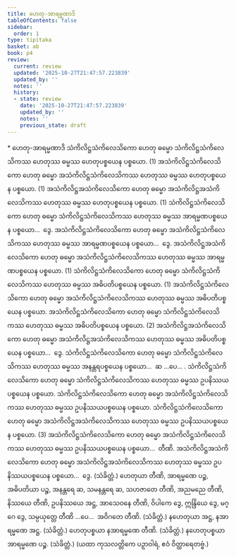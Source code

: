 ```yaml
---
title: ဟေတု-အာရမ္မဏာဒိ
tableOfContents: false
sidebar:
  order: 1
type: tipitaka
basket: ab
book: p4
review:
  current: review
  updated: '2025-10-27T21:47:57.223839'
  updated_by: ''
  notes: ''
  history:
  - state: review
    date: '2025-10-27T21:47:57.223839'
    updated_by: ''
    notes: ''
    previous_state: draft
---
```



<ReviewStatus review={frontmatter.review} showDetails={true} />

<HypothesisAnnotation frontmatter={frontmatter} />

<DynamicBreadcrumb />

<Paragraph type="center" book="p4">
* ဟေတု-အာရမ္မဏာဒိ
</Paragraph>

<Division number="66" book="p4" e="ch" v="39" p="488">

<Paragraph number="213" book="p4">
သံကိလိဋ္ဌသံကိလေသိကော ဟေတု ဓမ္မော သံကိလိဋ္ဌသံကိလေသိကဿ ဟေတုဿ ဓမ္မဿ ဟေတုပစ္စယေန ပစ္စယော. (1)
</Paragraph>

<Paragraph number="214" book="p4">
အသံကိလိဋ္ဌသံကိလေသိကော ဟေတု ဓမ္မော အသံကိလိဋ္ဌသံကိလေသိကဿ ဟေတုဿ ဓမ္မဿ ဟေတုပစ္စယေန ပစ္စယော. (1)
</Paragraph>

<Paragraph number="215" book="p4">
အသံကိလိဋ္ဌအသံကိလေသိကော ဟေတု ဓမ္မော အသံကိလိဋ္ဌအသံကိလေသိကဿ ဟေတုဿ ဓမ္မဿ ဟေတုပစ္စယေန ပစ္စယော. (1)
</Paragraph>

</Division>
<Division number="67" book="p4" e="ch" v="39" p="488">

<Paragraph number="216" book="p4">
သံကိလိဋ္ဌသံကိလေသိကော ဟေတု ဓမ္မော သံကိလိဋ္ဌသံကိလေသိကဿ ဟေတုဿ ဓမ္မဿ အာရမ္မဏပစ္စယေန ပစ္စယော…  ဒွေ.
</Paragraph>

<Paragraph number="217" book="p4">
အသံကိလိဋ္ဌသံကိလေသိကော ဟေတု ဓမ္မော အသံကိလိဋ္ဌသံကိလေသိကဿ ဟေတုဿ ဓမ္မဿ အာရမ္မဏပစ္စယေန ပစ္စယော…  ဒွေ.
</Paragraph>

<Paragraph number="218" book="p4">
အသံကိလိဋ္ဌအသံကိလေသိကော ဟေတု ဓမ္မော အသံကိလိဋ္ဌသံကိလေသိကဿ ဟေတုဿ ဓမ္မဿ အာရမ္မဏပစ္စယေန ပစ္စယော. (1)
</Paragraph>

</Division>
<Division number="68" book="p4" e="ch" v="39" p="488">

<Paragraph number="219" book="p4">
သံကိလိဋ္ဌသံကိလေသိကော ဟေတု ဓမ္မော သံကိလိဋ္ဌသံကိလေသိကဿ ဟေတုဿ ဓမ္မဿ အဓိပတိပစ္စယေန ပစ္စယော. (1)
</Paragraph>

<Paragraph number="220" book="p4">
အသံကိလိဋ္ဌသံကိလေသိကော ဟေတု ဓမ္မော အသံကိလိဋ္ဌသံကိလေသိကဿ ဟေတုဿ ဓမ္မဿ အဓိပတိပစ္စယေန ပစ္စယော. အသံကိလိဋ္ဌသံကိလေသိကော ဟေတု ဓမ္မော သံကိလိဋ္ဌသံကိလေသိကဿ ဟေတုဿ ဓမ္မဿ အဓိပတိပစ္စယေန ပစ္စယော. (2)
</Paragraph>

<Paragraph number="221" book="p4">
အသံကိလိဋ္ဌအသံကိလေသိကော ဟေတု ဓမ္မော အသံကိလိဋ္ဌအသံကိလေသိကဿ ဟေတုဿ ဓမ္မဿ အဓိပတိပစ္စယေန ပစ္စယော…  ဒွေ.
</Paragraph>

</Division>
<Division number="69" book="p4" e="ch" v="39" p="489">

<Paragraph number="222" book="p4">
သံကိလိဋ္ဌသံကိလေသိကော ဟေတု ဓမ္မော သံကိလိဋ္ဌသံကိလေသိကဿ ဟေတုဿ ဓမ္မဿ အနန္တရပစ္စယေန ပစ္စယော…  ဆ …ပေ… .
</Paragraph>

<Paragraph number="223" book="p4">
သံကိလိဋ္ဌသံကိလေသိကော ဟေတု ဓမ္မော သံကိလိဋ္ဌသံကိလေသိကဿ ဟေတုဿ ဓမ္မဿ ဥပနိဿယပစ္စယေန ပစ္စယော. သံကိလိဋ္ဌသံကိလေသိကော ဟေတု ဓမ္မော အသံကိလိဋ္ဌသံကိလေသိကဿ ဟေတုဿ ဓမ္မဿ ဥပနိဿယပစ္စယေန ပစ္စယော. သံကိလိဋ္ဌသံကိလေသိကော ဟေတု ဓမ္မော အသံကိလိဋ္ဌအသံကိလေသိကဿ ဟေတုဿ ဓမ္မဿ ဥပနိဿယပစ္စယေန ပစ္စယော. (3)
</Paragraph>

<Paragraph number="224" book="p4">
အသံကိလိဋ္ဌသံကိလေသိကော ဟေတု ဓမ္မော အသံကိလိဋ္ဌသံကိလေသိကဿ ဟေတုဿ ဓမ္မဿ ဥပနိဿယပစ္စယေန ပစ္စယော…  တီဏိ.
</Paragraph>

<Paragraph number="225" book="p4">
အသံကိလိဋ္ဌအသံကိလေသိကော ဟေတု ဓမ္မော အသံကိလိဋ္ဌအသံကိလေသိကဿ ဟေတုဿ ဓမ္မဿ ဥပနိဿယပစ္စယေန ပစ္စယော…  ဒွေ. (သံခိတ္တံ.)
</Paragraph>

</Division>
<Division number="70" book="p4" e="ch" v="39" p="489">

<Paragraph number="226" book="p4">
ဟေတုယာ တီဏိ, အာရမ္မဏေ ပဉ္စ, အဓိပတိယာ ပဉ္စ, အနန္တရေ ဆ, သမနန္တရေ ဆ, သဟဇာတေ တီဏိ, အညမညေ တီဏိ, နိဿယေ တီဏိ, ဥပနိဿယေ အဋ္ဌ, အာသေဝနေ တီဏိ, ဝိပါကေ ဒွေ, ဣန္ဒြိယေ ဒွေ, မဂ္ဂေ ဒွေ, သမ္ပယုတ္တေ တီဏိ …ပေ…  အဝိဂတေ တီဏိ. (သံခိတ္တံ.)
</Paragraph>

<Paragraph number="227" book="p4">
နဟေတုယာ အဋ္ဌ, နအာရမ္မဏေ အဋ္ဌ. (သံခိတ္တံ.)
</Paragraph>

<Paragraph number="228" book="p4">
ဟေတုပစ္စယာ နအာရမ္မဏေ တီဏိ. (သံခိတ္တံ.)
</Paragraph>

<Paragraph number="229" book="p4">
နဟေတုပစ္စယာ အာရမ္မဏေ ပဉ္စ. (သံခိတ္တံ.)
</Paragraph>

<Paragraph number="230" book="p4">
(ယထာ ကုသလတ္တိကေ ပဉှာဝါရံ, ဧဝံ ဝိတ္ထာရေတဗ္ဗံ.)
</Paragraph>
</Division>